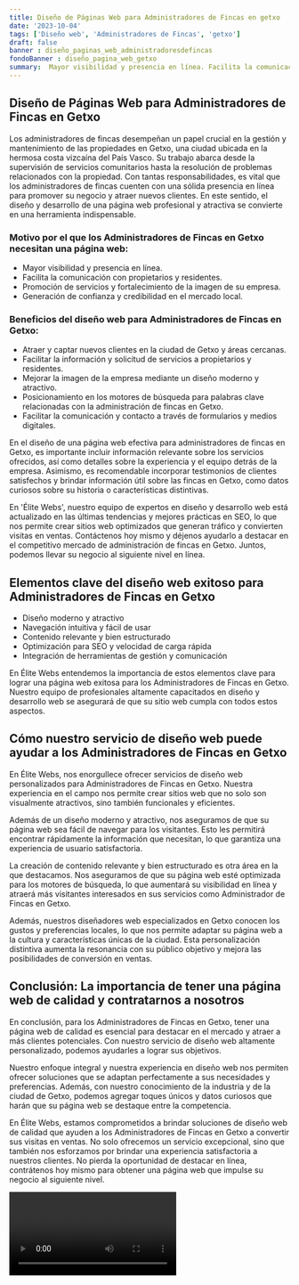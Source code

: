 ```yaml
---
title: Diseño de Páginas Web para Administradores de Fincas en getxo
date: '2023-10-04'
tags: ['Diseño web', 'Administradores de Fincas', 'getxo']
draft: false
banner : diseño_paginas_web_administradoresdefincas
fondoBanner : diseño_pagina_web_getxo
summary:  Mayor visibilidad y presencia en línea. Facilita la comunicación con propietarios y residentes. Promoción de servicios y fortalecimiento de la imagen de su empresa. Generación de confianza y credibilidad en el mercado local.
---
```


## Diseño de Páginas Web para Administradores de Fincas en Getxo
Los administradores de fincas desempeñan un papel crucial en la gestión y mantenimiento de las propiedades en Getxo, una ciudad ubicada en la hermosa costa vizcaína del País Vasco. Su trabajo abarca desde la supervisión de servicios comunitarios hasta la resolución de problemas relacionados con la propiedad. Con tantas responsabilidades, es vital que los administradores de fincas cuenten con una sólida presencia en línea para promover su negocio y atraer nuevos clientes. En este sentido, el diseño y desarrollo de una página web profesional y atractiva se convierte en una herramienta indispensable.

### Motivo por el que los Administradores de Fincas en Getxo necesitan una página web:

- Mayor visibilidad y presencia en línea.
- Facilita la comunicación con propietarios y residentes.
- Promoción de servicios y fortalecimiento de la imagen de su empresa.
- Generación de confianza y credibilidad en el mercado local.

### Beneficios del diseño web para Administradores de Fincas en Getxo:

- Atraer y captar nuevos clientes en la ciudad de Getxo y áreas cercanas.
- Facilitar la información y solicitud de servicios a propietarios y residentes.
- Mejorar la imagen de la empresa mediante un diseño moderno y atractivo.
- Posicionamiento en los motores de búsqueda para palabras clave relacionadas con la administración de fincas en Getxo.
- Facilitar la comunicación y contacto a través de formularios y medios digitales.

En el diseño de una página web efectiva para administradores de fincas en Getxo, es importante incluir información relevante sobre los servicios ofrecidos, así como detalles sobre la experiencia y el equipo detrás de la empresa. Asimismo, es recomendable incorporar testimonios de clientes satisfechos y brindar información útil sobre las fincas en Getxo, como datos curiosos sobre su historia o características distintivas.

En 'Élite Webs', nuestro equipo de expertos en diseño y desarrollo web está actualizado en las últimas tendencias y mejores prácticas en SEO, lo que nos permite crear sitios web optimizados que generan tráfico y convierten visitas en ventas. Contáctenos hoy mismo y déjenos ayudarlo a destacar en el competitivo mercado de administración de fincas en Getxo. Juntos, podemos llevar su negocio al siguiente nivel en línea.

<GifSeo />

<Cta />

## Elementos clave del diseño web exitoso para Administradores de Fincas en Getxo

- Diseño moderno y atractivo
- Navegación intuitiva y fácil de usar
- Contenido relevante y bien estructurado
- Optimización para SEO y velocidad de carga rápida
- Integración de herramientas de gestión y comunicación

En Élite Webs entendemos la importancia de estos elementos clave para lograr una página web exitosa para los Administradores de Fincas en Getxo. Nuestro equipo de profesionales altamente capacitados en diseño y desarrollo web se asegurará de que su sitio web cumpla con todos estos aspectos.

## Cómo nuestro servicio de diseño web puede ayudar a los Administradores de Fincas en Getxo

En Élite Webs, nos enorgullece ofrecer servicios de diseño web personalizados para Administradores de Fincas en Getxo. Nuestra experiencia en el campo nos permite crear sitios web que no solo son visualmente atractivos, sino también funcionales y eficientes.

Además de un diseño moderno y atractivo, nos aseguramos de que su página web sea fácil de navegar para los visitantes. Esto les permitirá encontrar rápidamente la información que necesitan, lo que garantiza una experiencia de usuario satisfactoria.

La creación de contenido relevante y bien estructurado es otra área en la que destacamos. Nos aseguramos de que su página web esté optimizada para los motores de búsqueda, lo que aumentará su visibilidad en línea y atraerá más visitantes interesados en sus servicios como Administrador de Fincas en Getxo.

Además, nuestros diseñadores web especializados en Getxo conocen los gustos y preferencias locales, lo que nos permite adaptar su página web a la cultura y características únicas de la ciudad. Esta personalización distintiva aumenta la resonancia con su público objetivo y mejora las posibilidades de conversión en ventas.

## Conclusión: La importancia de tener una página web de calidad y contratarnos a nosotros

En conclusión, para los Administradores de Fincas en Getxo, tener una página web de calidad es esencial para destacar en el mercado y atraer a más clientes potenciales. Con nuestro servicio de diseño web altamente personalizado, podemos ayudarles a lograr sus objetivos.

Nuestro enfoque integral y nuestra experiencia en diseño web nos permiten ofrecer soluciones que se adaptan perfectamente a sus necesidades y preferencias. Además, con nuestro conocimiento de la industria y de la ciudad de Getxo, podemos agregar toques únicos y datos curiosos que harán que su página web se destaque entre la competencia.

En Élite Webs, estamos comprometidos a brindar soluciones de diseño web de calidad que ayuden a los Administradores de Fincas en Getxo a convertir sus visitas en ventas. No solo ofrecemos un servicio excepcional, sino que también nos esforzamos por brindar una experiencia satisfactoria a nuestros clientes. No pierda la oportunidad de destacar en línea, contrátenos hoy mismo para obtener una página web que impulse su negocio al siguiente nivel.

<Video />

<CtaBot job='Administradores de Fincas' city='getxo'/>

<Gmaps query='getxo+españa+maps' />